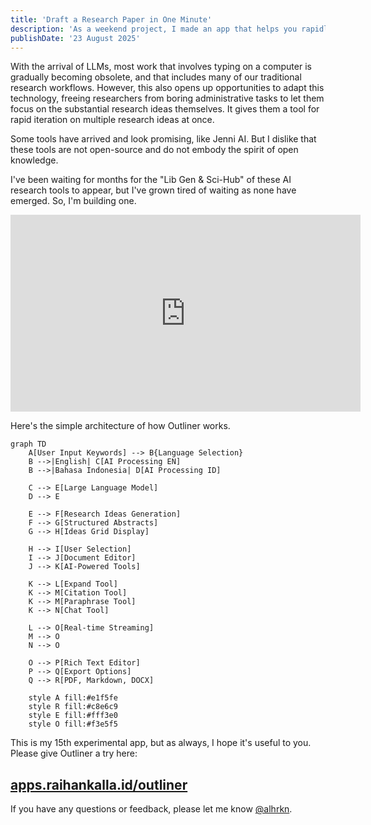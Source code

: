 ```yaml
---
title: 'Draft a Research Paper in One Minute'
description: 'As a weekend project, I made an app that helps you rapidly iterate on research ideas. I call this app Outliner.'
publishDate: '23 August 2025'
---
```


With the arrival of LLMs, most work that involves typing on a computer is gradually becoming obsolete, and that includes many of our traditional research workflows. However, this also opens up opportunities to adapt this technology, freeing researchers from boring administrative tasks to let them focus on the substantial research ideas themselves. It gives them a tool for rapid iteration on multiple research ideas at once.

Some tools have arrived and look promising, like Jenni AI. But I dislike that these tools are not open-source and do not embody the spirit of open knowledge.

I've been waiting for months for the "Lib Gen & Sci-Hub" of these AI research tools to appear, but I've grown tired of waiting as none have emerged. So, I'm building one.

<iframe width="560" height="315" src="https://www.youtube.com/embed/YjCXcdyAWuU?si=ciQjAIlIAFab2Qu6" title="YouTube video player" frameborder="0" allow="accelerometer; autoplay; clipboard-write; encrypted-media; gyroscope; picture-in-picture; web-share" referrerpolicy="strict-origin-when-cross-origin" allowfullscreen></iframe>


Here's the simple architecture of how Outliner works.


```mermaid
graph TD
    A[User Input Keywords] --> B{Language Selection}
    B -->|English| C[AI Processing EN]
    B -->|Bahasa Indonesia| D[AI Processing ID]
    
    C --> E[Large Language Model]
    D --> E
    
    E --> F[Research Ideas Generation]
    F --> G[Structured Abstracts]
    G --> H[Ideas Grid Display]
    
    H --> I[User Selection]
    I --> J[Document Editor]
    J --> K[AI-Powered Tools]
    
    K --> L[Expand Tool]
    K --> M[Citation Tool]
    K --> M[Paraphrase Tool]
    K --> N[Chat Tool]
    
    L --> O[Real-time Streaming]
    M --> O
    N --> O
    
    O --> P[Rich Text Editor]
    P --> Q[Export Options]
    Q --> R[PDF, Markdown, DOCX]
    
    style A fill:#e1f5fe
    style R fill:#c8e6c9
    style E fill:#fff3e0
    style O fill:#f3e5f5
```

This is my 15th experimental app, but as always, I hope it's useful to you. Please give Outliner a try here:

## [apps.raihankalla.id/outliner](https://alhrkn.vercel.app/outliner)

If you have any questions or feedback, please let me know [@alhrkn](https://x.com/alhrkn).
